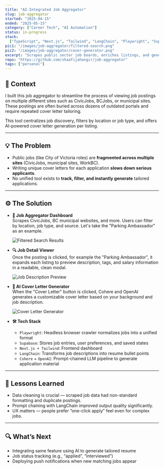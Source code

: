 ---
title: "AI-Integrated Job Aggregator"
slug: job-aggregator
started: "2025-04-15"
ended: "2025-05-15"
category: ["Career Tech", "AI Automation"]
status: in-progress
stack:
  ["TypeScript", "Next.js", "Tailwind", "LangChain", "Playwright", "Supabase"]
pic1: "/images/job-aggregator/filtered-search.png"
pic2: "/images/job-aggregator/cover-generator.png"
excerpt: "Scrapes public sector job boards, enriches listings, and generates tailored résumés & cover letters with one click."
repo: "https://github.com/shaafijahangir/job-aggregator"
tags: ["personal"]
---

## 👋 Context

I built this job aggregator to streamline the process of viewing job postings on multiple different sites such as CivicJobs, BCJobs, or municipal sites. These postings are often buried across dozens of outdated portals and require repeated cover letter tailoring.

This tool centralizes job discovery, filters by location or job type, and offers AI-powered cover letter generation per listing.

---

## 💡 The Problem

- Public jobs (like City of Victoria roles) are **fragmented across multiple sites** (CivicJobs, municipal sites, WorkBC).
- Writing unique cover letters for each application **slows down serious applicants**.
- No unified tool exists to **track, filter, and instantly generate** tailored applications.

---

## ⚙️ The Solution

- **📄 Job Aggregator Dashboard**  
  Scrapes CivicJobs, BC municipal websites, and more. Users can filter by location, job type, and source. Let's take the "Parking Ambassador" as an example.

  <img
    src="/images/job-aggregator/filtered-search.png"
    alt="Filtered Search Results"
  />

- **🔍 Job Detail Viewer**  
  Once the posting is clicked, for example the "Parking Ambassador", it expands each listing to preview description, tags, and salary information in a readable, clean modal.

  <img
    src="/images/job-aggregator/job-description.png"
    alt="Job Description Preview"
  />

- **📄 AI Cover Letter Generator**  
  When the "Cover Letter" button is clicked, Cohere and OpenAI generates a customizable cover letter based on your background and job description.

  <img
    src="/images/job-aggregator/cover-letter.png"
    alt="Cover Letter Generator"
  />

- **🛠 Tech Stack**
  - `Playwright`: Headless browser crawler normalizes jobs into a unified format
  - `Supabase`: Stores job entries, user preferences, and saved states
  - `Next.js + Tailwind`: Frontend dashboard
  - `LangChain`: Transforms job descriptions into resume bullet points
  - `Cohere` + `OpenAI`: Prompt-chained LLM pipeline to generate application material

---

## 🧠 Lessons Learned

- Data cleaning is crucial — scraped job data had non-standard formatting and duplicate postings.
- Prompt chaining with LangChain improved output quality significantly.
- UX matters — people prefer “one-click apply” feel even for complex jobs.

---

## 🔍 What’s Next

- Integrating same feature using AI to generate tailored resume
- Job status tracking (e.g., “applied”, “interviewed”)
- Deploying push notifications when new matching jobs appear
